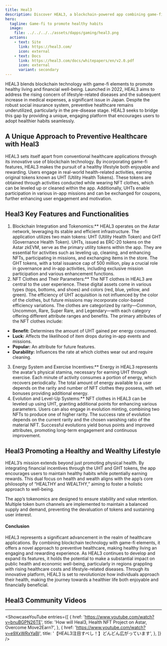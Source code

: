 ```yaml
---
title: Heal3
description: Discover HEAL3, a blockchain-powered app combining game-fi to promote healthy habits and financial rewards.
hero:
  tagline: Game-fi to promote healthy habits
  image: 
    file: ../../../../assets/dapps/gaming/heal3.png
  actions:
    - text: Site
      link: https://heal3.com/
      icon: external
    - text: Docs
      link: https://heal3.com/docs/whitepapers/en/v2.0.pdf
      icon: external
      variant: secondary
---
```



HEAL3 blends blockchain technology with game-fi elements to promote healthy living and financial well-being. Launched in 2022, HEAL3 aims to address the rising concern of lifestyle-related diseases and the subsequent increase in medical expenses, a significant issue in Japan. Despite the robust social insurance system, preventive healthcare remains underutilized, particularly in the pre-disease stage. HEAL3 seeks to bridge this gap by providing a unique, engaging platform that encourages users to adopt healthier habits seamlessly.

## A Unique Approach to Preventive Healthcare with Heal3
HEAL3 sets itself apart from conventional healthcare applications through its innovative use of blockchain technology. By incorporating game-fi features, HEAL3 makes the pursuit of a healthy lifestyle both enjoyable and rewarding. Users engage in real-world health-related activities, earning original tokens known as UHT (Utility Health Tokens). These tokens are obtained through activities conducted while wearing NFT clothes, which can be leveled up or cleaned within the app. Additionally, UHTs enable participation in various in-app missions and can be exchanged for coupons, further enhancing user engagement and motivation.

## Heal3 Key Features and Functionalities
1. Blockchain Integration and Tokenomics:** HEAL3 operates on the Astar network, leveraging its stable and efficient infrastructure. The application utilizes two main tokens: UHT (Utility Health Token) and GHT (Governance Health Token). UHTs, issued as ERC-20 tokens on the Astar zkEVM, serve as the primary utility tokens within the app. They are essential for activities such as leveling up, cleaning, and enhancing NFTs, participating in missions, and exchanging items in the store. The GHT tokens, with a total issuance cap of 500 million, play a crucial role in governance and in-app activities, including exclusive mission participation and various enhancement functions.
2. NFT Clothes and Their Parameters:** The NFT clothes in HEAL3 are central to the user experience. These digital assets come in various types (tops, bottoms, and shoes) and colors (red, blue, yellow, and green). The efficiency of UHT acquisition is not influenced by the color of the clothes, but future missions may incorporate color-based efficiency variations. The clothes are categorized by rarity—Common, Uncommon, Rare, Super Rare, and Legendary—with each category offering different attribute ranges and benefits.
The primary attributes of the NFT clothes include:
- **Benefit:** Determines the amount of UHT gained per energy consumed.
- **Luck:** Affects the likelihood of item drops during in-app events and missions.
- **Popular:** An attribute for future features.
- **Durability:** Influences the rate at which clothes wear out and require cleaning.
3. Energy System and Exercise Incentives:** Energy in HEAL3 represents the avatar’s physical stamina, necessary for earning UHT through exercise. Each minute of activity consumes a portion of energy, which recovers periodically. The total amount of energy available to a user depends on the rarity and number of NFT clothes they possess, with set bonuses providing additional energy.
4. Evolution and Level-Up Systems:** NFT clothes in HEAL3 can be leveled up using UHT, granting additional points for enhancing various parameters. Users can also engage in evolution minting, combining two NFTs to produce one of higher rarity. The success rate of evolution depends on the current rarity and the chosen vanishing ratio of the material NFT. Successful evolutions yield bonus points and improved attributes, promoting long-term engagement and continuous improvement.

## Heal3 Promoting a Healthy and Wealthy Lifestyle
HEAL3’s mission extends beyond just promoting physical health. By integrating financial incentives through the UHT and GHT tokens, the app encourages users to maintain healthy habits while potentially earning rewards. This dual focus on health and wealth aligns with the app’s core philosophy of “HEALTHY and WEALTHY,” aiming to foster a holistic approach to well-being.

The app’s tokenomics are designed to ensure stability and value retention. Multiple token burn channels are implemented to maintain a balanced supply and demand, preventing the devaluation of tokens and sustaining user interest.

#### Conclusion
HEAL3 represents a significant advancement in the realm of healthcare applications. By combining blockchain technology with game-fi elements, it offers a novel approach to preventive healthcare, making healthy living an engaging and rewarding experience. As HEAL3 continues to develop and expand its features, it holds the potential to make a substantial impact on public health and economic well-being, particularly in regions grappling with rising healthcare costs and lifestyle-related diseases. Through its innovative platform, HEAL3 is set to revolutionize how individuals approach their health, making the journey towards a healthier life both enjoyable and financially beneficial.

## Heal3 Community Videos
------------
<ShowcaseYouTube
  entries={[
    {
      href: 'https://www.youtube.com/watch?v=bnuBGPN26TE',
      title: 'How will Heal3, Health NFT Project on Astar, Overcome Move2Earn?',
    },
        {
      href: 'https://www.youtube.com/watch?v=e9XxWRxYaBI',
      title: '【HEAL3注目すべし！】どんどん広がっています',
    },
  ]} />